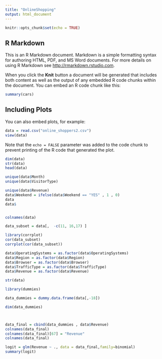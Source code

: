 ```yaml
---
title: "OnlineShopping"
output: html_document
---
```


```r
knitr::opts_chunk$set(echo = TRUE)
```

## R Markdown

This is an R Markdown document. Markdown is a simple formatting syntax for authoring HTML, PDF, and MS Word documents. For more details on using R Markdown see <http://rmarkdown.rstudio.com>.

When you click the **Knit** button a document will be generated that includes both content as well as the output of any embedded R code chunks within the document. You can embed an R code chunk like this:

```r
summary(cars)
```

## Including Plots

You can also embed plots, for example:

```r

data = read.csv("online_shoppers2.csv")
view(data)

```

Note that the `echo = FALSE` parameter was added to the code chunk to prevent printing of the R code that generated the plot.
```r
dim(data)
str(data)
head(data)

```
```r
unique(data$Month)
unique(data$VisitorType)
```

```r
unique(data$Revenue)
data$Weekend = ifelse(data$Weekend == "YES" , 1 , 0)
data
data$

```

```r

```
```r
colnames(data)
```
```r
data_subset = data[,  -c(11, 16,17) ]


```


```r
library(corrplot)
cor(data_subset)
corrplot(cor(data_subset))
```
```r
data$OperatingSystems = as.factor(data$OperatingSystems)
data$Region = as.factor(data$Region)
data$Browser = as.factor(data$Browser)
data$TrafficType = as.factor(data$TrafficType)
data$Revenue = as.factor(data$Revenue)
```

```r
str(data)
```

```r
library(dummies)
```


```r
data_dummies = dummy.data.frame(data[,-18])

dim(data_dummies)




```


```r
data_final = cbind(data_dummies , data$Revenue)
colnames(data_final)
colnames(data_final)[67] = "Revenue"
colnames(data_final)
```


```r
logit = glm(Revenue ~ ., data = data_final,family=binomial)
summary(logit)
```

